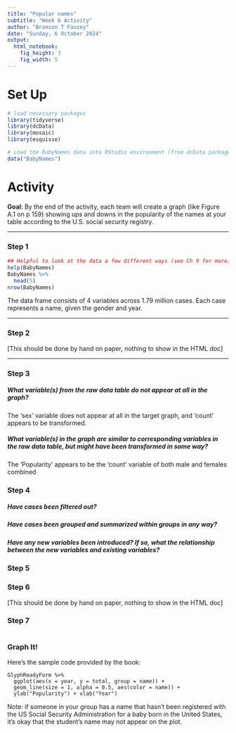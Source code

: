 ```yaml
---
title: "Popular names"
subtitle: "Week 6 Activity"
author: "Branson T Fausey"
date: "Sunday, 6 October 2024"
output: 
  html_notebook:
    fig_height: 3
    fig_width: 5
---
```


# Set Up

```r
# load necessary packages
library(tidyverse)
library(dcData)
library(mosaic)
library(esquisse)
```


```r
# Load the BabyNames data into RStudio environment (from dcData package)
data("BabyNames")

```

# Activity

**Goal**: By the end of the activity, each team will create a graph (like Figure A.1 on p 159) showing ups and downs in the popularity of the names at your table according to the U.S. social security registry.  

___

### Step 1


```r
## Helpful to look at the data a few different ways (see Ch 9 for more).
help(BabyNames)
BabyNames %>%
  head(5)
nrow(BabyNames)
```
The data frame consists of 4 variables across 1.79 million cases. Each case represents a name, given the gender and year.

___

### Step 2

[This should be done by hand on paper, nothing to show in the HTML doc]

___

### Step 3 

##### What variable(s) from the raw data table do not appear at all in the graph?

The 'sex' variable does not appear at all in the target graph, and 'count' appears to be transformed.

##### What variable(s) in the graph are similar to corresponding variables in the raw data table, but might have been transformed in some way?

The 'Popularity' appears to be the 'count' variable of both male and females combined



### Step 4

##### Have cases been filtered out?



##### Have cases been grouped and summarized within groups in any way?



##### Have any new variables been introduced?  If so, what the relationship between the new variables and existing variables?





### Step 5



### Step 6

[This should be done by hand on paper, nothing to show in the HTML doc]



### Step 7

```r


```


### Graph It!

Here's the sample code provided by the book:

```
GlyphReadyForm %>%
  ggplot(aes(x = year, y = total, group = name)) + 
  geom_line(size = 1, alpha = 0.5, aes(color = name)) + 
  ylab("Popularity") + xlab("Year")
```



Note: if someone in your group has a name that hasn't been registered with the US Social Security Administration for a baby born in the United States, it's okay that the student's name may not appear on the plot.